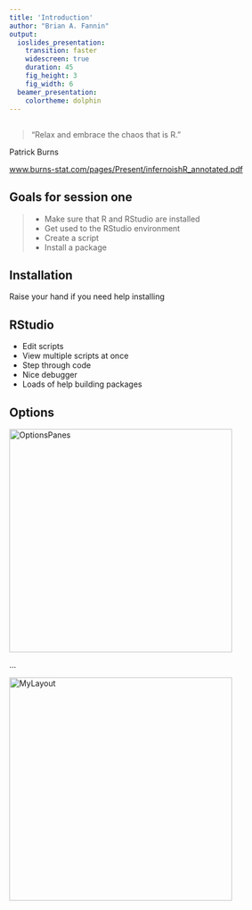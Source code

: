 ```yaml
---
title: 'Introduction'
author: "Brian A. Fannin"
output:
  ioslides_presentation:
    transition: faster
    widescreen: true
    duration: 45
    fig_height: 3
    fig_width: 6
  beamer_presentation:
    colortheme: dolphin
---
```


##  {.flexbox .vcenter}

> "Relax and embrace the chaos that is R."

Patrick Burns
  
[www.burns-stat.com/pages/Present/infernoishR_annotated.pdf](www.burns-stat.com/pages/Present/infernoishR_annotated.pdf)

## Goals for session one

> - Make sure that R and RStudio are installed
> - Get used to the RStudio environment
> - Create a script
> - Install a package

## Installation {.flexbox .vcenter}

Raise your hand if you need help installing

## RStudio

* Edit scripts
* View multiple scripts at once
* Step through code
* Nice debugger
* Loads of help building packages

## Options

<div class="columns-2">

<img src="images/OptionsPanes.png" alt="OptionsPanes" style="width: 400px;"/>

<div>
...
</div>

<img src="images/MyLayout.png" alt="MyLayout" style="width: 400px;"/>

</div>
